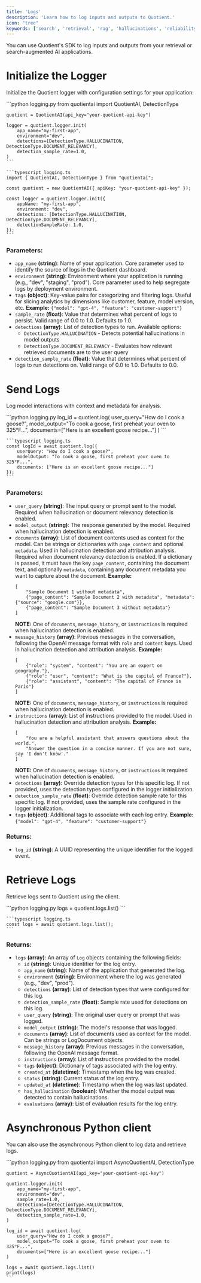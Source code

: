 ```yaml
---
title: 'Logs'
description: 'Learn how to log inputs and outputs to Quotient.'
icon: "tree"
keywords: ['search', 'retrieval', 'rag', 'hallucinations', 'reliability', 'logging']
---
```


You can use Quotient's SDK to log inputs and outputs from your retrieval or search-augmented AI applications.

# Initialize the Logger

Initialize the Quotient logger with configuration settings for your application:

<CodeGroup>
    ```python logging.py
    from quotientai import QuotientAI, DetectionType

    quotient = QuotientAI(api_key="your-quotient-api-key")

    logger = quotient.logger.init(
        app_name="my-first-app",
        environment="dev",
        detections=[DetectionType.HALLUCINATION, DetectionType.DOCUMENT_RELEVANCY],
        detection_sample_rate=1.0,
    )
    ```

    ```typescript logging.ts
    import { QuotientAI, DetectionType } from "quotientai";

    const quotient = new QuotientAI({ apiKey: "your-quotient-api-key" });

    const logger = quotient.logger.init({
        appName: "my-first-app",
        environment: "dev",
        detections: [DetectionType.HALLUCINATION, DetectionType.DOCUMENT_RELEVANCY],
        detectionSampleRate: 1.0,
    });
    ```
</CodeGroup>

### Parameters:

* `app_name` **(string)**: Name of your application. Core parameter used to identify the source of logs in the Quotient dashboard.
* `environment` **(string)**: Environment where your application is running (e.g., "dev", "staging", "prod"). Core parameter used to help segregate logs by deployment environment.
* `tags` **(object)**: Key-value pairs for categorizing and filtering logs. Useful for slicing analytics by dimensions like customer, feature, model version, etc. **Example:** `{"model": "gpt-4", "feature": "customer-support"}`
* `sample_rate` **(float)**: Value that determines what percent of logs to persist. Valid range of 0.0 to 1.0. Defaults to 1.0.
* `detections` **(array)**: List of detection types to run. Available options:
  - `DetectionType.HALLUCINATION` - Detects potential hallucinations in model outputs
  - `DetectionType.DOCUMENT_RELEVANCY` - Evaluates how relevant retrieved documents are to the user query
* `detection_sample_rate` **(float)**: Value that determines what percent of logs to run detections on. Valid range of 0.0 to 1.0. Defaults to 0.0.

# Send Logs

Log model interactions with context and metadata for analysis.

<CodeGroup>
    ```python logging.py
    log_id = quotient.log(
        user_query="How do I cook a goose?",
        model_output="To cook a goose, first preheat your oven to 325°F...",
        documents=["Here is an excellent goose recipe..."]
    )
    ```

    ```typescript logging.ts
    const logId = await quotient.log({
        userQuery: "How do I cook a goose?",
        modelOutput: "To cook a goose, first preheat your oven to 325°F...",
        documents: ["Here is an excellent goose recipe..."]
    });
    ```
</CodeGroup>

### Parameters:

* `user_query` **(string)**: The input query or prompt sent to the model. Required when hallucination or document relevancy detection is enabled.
* `model_output` **(string)**: The response generated by the model. Required when hallucination detection is enabled.
* `documents` **(array)**: List of document contents used as context for the model. Can be strings or dictionaries with `page_content` and optional `metadata`. Used in hallucination detection and attribution analysis. Required when document relevancy detection is enabled. If a dictionary is passed, it must have the key `page_content`, containing the document text, and optionally `metadata`, containing any document metadata you want to capture about the document. **Example:**
    ```
    [
        "Sample Document 1 without metadata",
        {"page_content": "Sample Document 2 with metadata", "metadata": {"source": "google.com"}},
        {"page_content": "Sample Document 3 without metadata"}
    ]
    ```
    **NOTE:** One of `documents`, `message_history`, or `instructions` is required when hallucination detection is enabled.
* `message_history` **(array)**: Previous messages in the conversation, following the OpenAI message format with `role` and `content` keys. Used in hallucination detection and attribution analysis. **Example:**
    ```
    [
        {"role": "system", "content": "You are an expert on geography."},
        {"role": "user", "content": "What is the capital of France?"},
        {"role": "assistant", "content": "The capital of France is Paris"}
    ]
    ```
    **NOTE:** One of `documents`, `message_history`, or `instructions` is required when hallucination detection is enabled.
* `instructions` **(array)**: List of instructions provided to the model. Used in hallucination detection and attribution analysis. **Example:**
    ```
    [
        "You are a helpful assistant that answers questions about the world.",
        "Answer the question in a concise manner. If you are not sure, say 'I don't know'."
    ]
    ```
    **NOTE:** One of `documents`, `message_history`, or `instructions` is required when hallucination detection is enabled.
* `detections` **(array)**: Override detection types for this specific log. If not provided, uses the detection types configured in the logger initialization.
* `detection_sample_rate` **(float)**: Override detection sample rate for this specific log. If not provided, uses the sample rate configured in the logger initialization.
* `tags` **(object)**: Additional tags to associate with each log entry. **Example:** `{"model": "gpt-4", "feature": "customer-support"}`

### Returns:
* `log_id` **(string)**: A UUID representing the unique identifier for the logged event.

# Retrieve Logs

Retrieve logs sent to Quotient using the client.

<CodeGroup>
    ```python logging.py
    logs = quotient.logs.list()
    ```

    ```typescript logging.ts
    const logs = await quotient.logs.list();
    ```
</CodeGroup>

### Returns:
* `logs` **(array)**: An array of `Log` objects containing the following fields:
    * `id` **(string)**: Unique identifier for the log entry.
    * `app_name` **(string)**: Name of the application that generated the log.
    * `environment` **(string)**: Environment where the log was generated (e.g., "dev", "prod").
    * `detections` **(array)**: List of detection types that were configured for this log.
    * `detection_sample_rate` **(float)**: Sample rate used for detections on this log.
    * `user_query` **(string)**: The original user query or prompt that was logged.
    * `model_output` **(string)**: The model's response that was logged.
    * `documents` **(array)**: List of documents used as context for the model. Can be strings or LogDocument objects.
    * `message_history` **(array)**: Previous messages in the conversation, following the OpenAI message format.
    * `instructions` **(array)**: List of instructions provided to the model.
    * `tags` **(object)**: Dictionary of tags associated with the log entry.
    * `created_at` **(datetime)**: Timestamp when the log was created.
    * `status` **(string)**: Current status of the log entry.
    * `updated_at` **(datetime)**: Timestamp when the log was last updated.
    * `has_hallucination` **(boolean)**: Whether the model output was detected to contain hallucinations.
    * `evaluations` **(array)**: List of evaluation results for the log entry.

# Asynchronous Python client

You can also use the asynchronous Python client to log data and retrieve logs.

<CodeGroup>
    ```python logging.py
    from quotientai import AsyncQuotientAI, DetectionType

    quotient = AsyncQuotientAI(api_key="your-quotient-api-key")

    quotient.logger.init(
        app_name="my-first-app",
        environment="dev",
        sample_rate=1.0,
        detections=[DetectionType.HALLUCINATION, DetectionType.DOCUMENT_RELEVANCY],
        detection_sample_rate=1.0,
    )
    
    log_id = await quotient.log(
        user_query="How do I cook a goose?",
        model_output="To cook a goose, first preheat your oven to 325°F...",
        documents=["Here is an excellent goose recipe..."]
    )

    logs = await quotient.logs.list()
    print(logs)
    ```
</CodeGroup>






